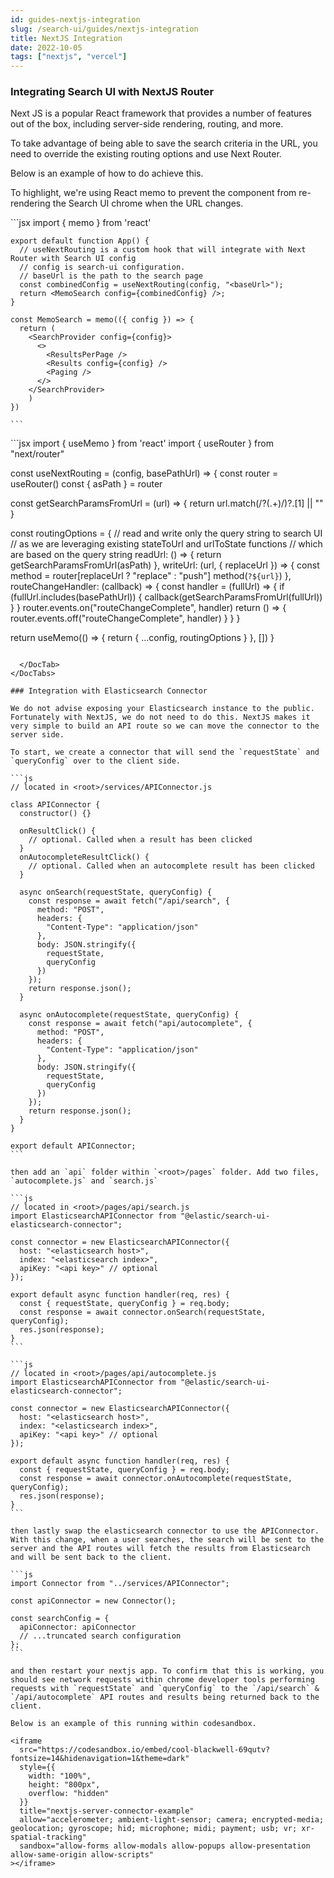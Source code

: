 ```yaml
---
id: guides-nextjs-integration
slug: /search-ui/guides/nextjs-integration
title: NextJS Integration
date: 2022-10-05
tags: ["nextjs", "vercel"]
---
```


### Integrating Search UI with NextJS Router

Next JS is a popular React framework that provides a number of features out of the box, including server-side rendering, routing, and more.

To take advantage of being able to save the search criteria in the URL, you need to override the existing routing options and use Next Router.

Below is an example of how to do achieve this.

To highlight, we're using React memo to prevent the component from re-rendering the Search UI chrome when the URL changes.

<DocTabs>
  <DocTab name="Next Page Component">
    ```jsx
    import { memo } from 'react'

    export default function App() {
      // useNextRouting is a custom hook that will integrate with Next Router with Search UI config
      // config is search-ui configuration.
      // baseUrl is the path to the search page
      const combinedConfig = useNextRouting(config, "<baseUrl>");
      return <MemoSearch config={combinedConfig} />;
    }

    const MemoSearch = memo(({ config }) => {
      return (
        <SearchProvider config={config}>
          <>
            <ResultsPerPage />
            <Results config={config} />
            <Paging />
          </>
        </SearchProvider>
        )
    })

    ```

</DocTab>
<DocTab name="useNextRouting hook">
```jsx
import { useMemo } from 'react'
import { useRouter } from "next/router"

const useNextRouting = (config, basePathUrl) => {
const router = useRouter()
const { asPath } = router

const getSearchParamsFromUrl = (url) => {
return url.match(/\?(.+)/)?.[1] || ""
}

const routingOptions = {
// read and write only the query string to search UI
// as we are leveraging existing stateToUrl and urlToState functions
// which are based on the query string
readUrl: () => {
return getSearchParamsFromUrl(asPath)
},
writeUrl: (url, { replaceUrl }) => {
const method = router[replaceUrl ? "replace" : "push"]
method(`?${url}`)
},
routeChangeHandler: (callback) => {
const handler = (fullUrl) => {
if (fullUrl.includes(basePathUrl)) {
callback(getSearchParamsFromUrl(fullUrl))
}
}
router.events.on("routeChangeComplete", handler)
return () => {
router.events.off("routeChangeComplete", handler)
}
}
}

return useMemo(() => {
return {
...config,
routingOptions
}
}, [])
}

````

  </DocTab>
</DocTabs>

### Integration with Elasticsearch Connector

We do not advise exposing your Elasticsearch instance to the public. Fortunately with NextJS, we do not need to do this. NextJS makes it very simple to build an API route so we can move the connector to the server side.

To start, we create a connector that will send the `requestState` and `queryConfig` over to the client side.

```js
// located in <root>/services/APIConnector.js

class APIConnector {
  constructor() {}

  onResultClick() {
    // optional. Called when a result has been clicked
  }
  onAutocompleteResultClick() {
    // optional. Called when an autocomplete result has been clicked
  }

  async onSearch(requestState, queryConfig) {
    const response = await fetch("/api/search", {
      method: "POST",
      headers: {
        "Content-Type": "application/json"
      },
      body: JSON.stringify({
        requestState,
        queryConfig
      })
    });
    return response.json();
  }

  async onAutocomplete(requestState, queryConfig) {
    const response = await fetch("api/autocomplete", {
      method: "POST",
      headers: {
        "Content-Type": "application/json"
      },
      body: JSON.stringify({
        requestState,
        queryConfig
      })
    });
    return response.json();
  }
}

export default APIConnector;
```

then add an `api` folder within `<root>/pages` folder. Add two files, `autocomplete.js` and `search.js`

```js
// located in <root>/pages/api/search.js
import ElasticsearchAPIConnector from "@elastic/search-ui-elasticsearch-connector";

const connector = new ElasticsearchAPIConnector({
  host: "<elasticsearch host>",
  index: "<elasticsearch index>",
  apiKey: "<api key>" // optional
});

export default async function handler(req, res) {
  const { requestState, queryConfig } = req.body;
  const response = await connector.onSearch(requestState, queryConfig);
  res.json(response);
}
```

```js
// located in <root>/pages/api/autocomplete.js
import ElasticsearchAPIConnector from "@elastic/search-ui-elasticsearch-connector";

const connector = new ElasticsearchAPIConnector({
  host: "<elasticsearch host>",
  index: "<elasticsearch index>",
  apiKey: "<api key>" // optional
});

export default async function handler(req, res) {
  const { requestState, queryConfig } = req.body;
  const response = await connector.onAutocomplete(requestState, queryConfig);
  res.json(response);
}
```

then lastly swap the elasticsearch connector to use the APIConnector. With this change, when a user searches, the search will be sent to the server and the API routes will fetch the results from Elasticsearch and will be sent back to the client.

```js
import Connector from "../services/APIConnector";

const apiConnector = new Connector();

const searchConfig = {
  apiConnector: apiConnector
  // ...truncated search configuration
};
```

and then restart your nextjs app. To confirm that this is working, you should see network requests within chrome developer tools performing requests with `requestState` and `queryConfig` to the `/api/search` & `/api/autocomplete` API routes and results being returned back to the client.

Below is an example of this running within codesandbox.

<iframe
  src="https://codesandbox.io/embed/cool-blackwell-69qutv?fontsize=14&hidenavigation=1&theme=dark"
  style={{
    width: "100%",
    height: "800px",
    overflow: "hidden"
  }}
  title="nextjs-server-connector-example"
  allow="accelerometer; ambient-light-sensor; camera; encrypted-media; geolocation; gyroscope; hid; microphone; midi; payment; usb; vr; xr-spatial-tracking"
  sandbox="allow-forms allow-modals allow-popups allow-presentation allow-same-origin allow-scripts"
></iframe>
````
